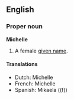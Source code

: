 ==English==

===Proper noun===
'''Michelle''' {{f}}

# A female [[given name]].

====Translations====
{{top}}
*Dutch: Michelle {{f}}
*French: Michelle {{f}}
*Spanish: Mikaela ((f))
{{bottom}}